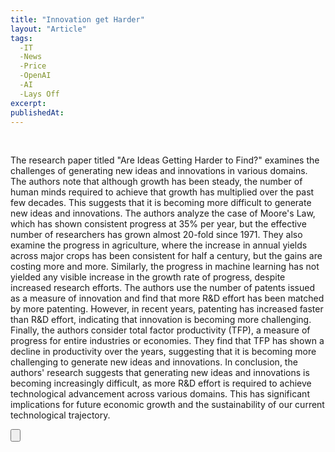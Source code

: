 ```yaml
---
title: "Innovation get Harder"
layout: "Article"
tags: 
  -IT
  -News
  -Price
  -OpenAI
  -AI
  -Lays Off
excerpt:
publishedAt:
---
```


<br />

The research paper titled "Are Ideas Getting Harder to Find?" examines the challenges of generating new ideas and innovations in various domains. 
The authors note that although growth has been steady, the number of human minds required to achieve that growth has multiplied over the past few decades. 
This suggests that it is becoming more difficult to generate new ideas and innovations.
The authors analyze the case of Moore's Law, which has shown consistent progress at 35% per year, but the effective number of researchers has grown almost 20-fold since 1971. 
They also examine the progress in agriculture, where the increase in annual yields across major crops has been consistent for half a century, but the gains are costing more and more. 
Similarly, the progress in machine learning has not yielded any visible increase in the growth rate of progress, despite increased research efforts.
The authors use the number of patents issued as a measure of innovation and find that more R&D effort has been matched by more patenting. 
However, in recent years, patenting has increased faster than R&D effort, indicating that innovation is becoming more challenging.
Finally, the authors consider total factor productivity (TFP), a measure of progress for entire industries or economies. 
They find that TFP has shown a decline in productivity over the years, suggesting that it is becoming more challenging to generate new ideas and innovations.
In conclusion, the authors' research suggests that generating new ideas and innovations is becoming increasingly difficult, as more R&D effort is required to achieve technological advancement across various domains. 
This has significant implications for future economic growth and the sustainability of our current technological trajectory.
<br />

<Button
  address="https://cognitiverevolution.substack.com/p/openai-price-drop-another-megathread"
  text="Source"
/>